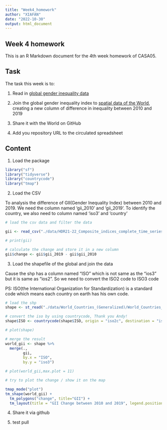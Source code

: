 ```yaml
---
title: "Week4_homework"
author: "XIAFAN"
date: "2022-10-30"
output: html_document
---
```


## Week 4 homework

This is an R Markdown document for the 4th week homework of CASA05.

## Task

The task this week is to:

1.  Read in [global gender inequality data](https://hdr.undp.org/data-center/documentation-and-downloads)

2.  Join the global gender inequality index to [spatial data of the World](https://hub.arcgis.com/datasets/2b93b06dc0dc4e809d3c8db5cb96ba69_0/explore?location=-2.688200%2C0.000000%2C1.41), creating a new column of difference in inequality between 2010 and 2019

3.  Share it with the World on GitHub

4.  Add you repository URL to the circulated spreadsheet

## Content

1.  Load the package

```r
library("sf")
library("tidyverse")
library("countrycode")
library("tmap")
```

2.  Load the CSV

To analysis the difference of GII(Gender Inequality Index) between 2010 and 2019. We need the column named 'gii_2010' and 'gii_2019'. To identify the country, we also need to column named 'iso3' and 'country'

```r
# load the csv data and filter the data

gii <- read_csv("./data/HDR21-22_Composite_indices_complete_time_series.csv")[, c("iso3", "country","gii_2010","gii_2019")]

# print(gii)

# calculate the change and store it in a new column
gii$change <- gii$gii_2019 - gii$gii_2010

```

3.  Load the shapefile of the global and join the data

Cause the shp has a column named "ISO" which is not same as the "ios3" but it is same as "ios2". So we need to convert the ISO2 code to ISO3 code

PS: ISO(the International Organization for Standardization) is a standard code which means each country on earth has his own code.

```r

# load the shp
shape <- st_read("./data/World_Countries_(Generalized)/World_Countries__Generalized_.shp")

# convert the iso by using countrycode, Thank you Andy!
shape$ISO <- countrycode(shape$ISO, origin = "iso2c", destination = "iso3c")

# plot(shape)

# merge the result
world_gii <- shape %>%
  merge(.,
        gii,
        by.x = "ISO",
        by.y = "iso3")

# plot(world_gii,max.plot = 11)

# try to plot the change / show it on the map

tmap_mode("plot")
tm_shape(world_gii) + 
  tm_polygons("change", title="GII") +
  tm_layout(title = "GII Change between 2010 and 2019", legend.position = c("left", "bottom"))


```

4.  Share it via github

5. test pull
